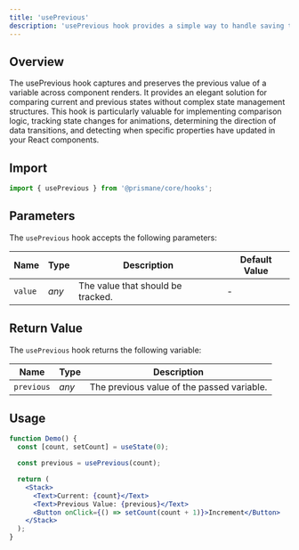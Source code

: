 ---
title: 'usePrevious'
description: 'usePrevious hook provides a simple way to handle saving the previous value of a variable.'
---

## Overview
The usePrevious hook captures and preserves the previous value of a variable across component renders. It provides an elegant solution for comparing current and previous states without complex state management structures. This hook is particularly valuable for implementing comparison logic, tracking state changes for animations, determining the direction of data transitions, and detecting when specific properties have updated in your React components.

## Import

```js
import { usePrevious } from '@prismane/core/hooks';
```

## Parameters

The `usePrevious` hook accepts the following parameters:

| Name    | Type  | Description                       | Default Value |
| ------- | ----- | --------------------------------- | ------------- |
| `value` | _any_ | The value that should be tracked. | -             |

## Return Value

The `usePrevious` hook returns the following variable:

| Name       | Type  | Description                                |
| ---------- | ----- | ------------------------------------------ |
| `previous` | _any_ | The previous value of the passed variable. |

## Usage

```jsx preview
function Demo() {
  const [count, setCount] = useState(0);

  const previous = usePrevious(count);

  return (
    <Stack>
      <Text>Current: {count}</Text>
      <Text>Previous Value: {previous}</Text>
      <Button onClick={() => setCount(count + 1)}>Increment</Button>
    </Stack>
  );
}
```
